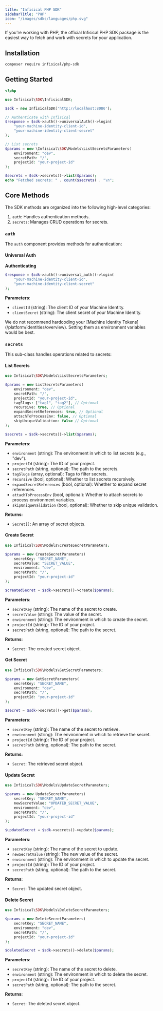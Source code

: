 ```yaml
---
title: "Infisical PHP SDK"
sidebarTitle: "PHP"
icon: "/images/sdks/languages/php.svg"
---
```


If you're working with PHP, the official Infisical PHP SDK package is the easiest way to fetch and work with secrets for your application.

## Installation

```bash
composer require infisical/php-sdk
```

## Getting Started

```php
<?php

use Infisical\SDK\InfisicalSDK;

$sdk = new InfisicalSDK('http://localhost:8080');

// Authenticate with Infisical
$response = $sdk->auth()->universalAuth()->login(
    "your-machine-identity-client-id",
    "your-machine-identity-client-secret"
);

// List secrets
$params = new \Infisical\SDK\Models\ListSecretsParameters(
    environment: "dev",
    secretPath: "/",
    projectId: "your-project-id"
);

$secrets = $sdk->secrets()->list($params);
echo "Fetched secrets: " . count($secrets) . "\n";
```

## Core Methods

The SDK methods are organized into the following high-level categories:

1. `auth`: Handles authentication methods.
2. `secrets`: Manages CRUD operations for secrets.

### `auth`

The `auth` component provides methods for authentication:

#### Universal Auth

**Authenticating**
```php
$response = $sdk->auth()->universal_auth()->login(
    "your-machine-identity-client-id",
    "your-machine-identity-client-secret"
);
```

**Parameters:**
- `clientId` (string): The client ID of your Machine Identity.
- `clientSecret` (string): The client secret of your Machine Identity.

<Warning>
  We do not recommend hardcoding your [Machine Identity Tokens](/platform/identities/overview). Setting them as environment variables would be best.
</Warning>

### `secrets`

This sub-class handles operations related to secrets:

#### List Secrets

```php
use Infisical\SDK\Models\ListSecretsParameters;

$params = new ListSecretsParameters(
    environment: "dev",
    secretPath: "/",
    projectId: "your-project-id",
    tagSlugs: ["tag1", "tag2"], // Optional
    recursive: true, // Optional
    expandSecretReferences: true, // Optional
    attachToProcessEnv: false, // Optional
    skipUniqueValidation: false // Optional
);

$secrets = $sdk->secrets()->list($params);
```

**Parameters:**
- `environment` (string): The environment in which to list secrets (e.g., "dev").
- `projectId` (string): The ID of your project.
- `secretPath` (string, optional): The path to the secrets.
- `tagSlugs` (array, optional): Tags to filter secrets.
- `recursive` (bool, optional): Whether to list secrets recursively.
- `expandSecretReferences` (bool, optional): Whether to expand secret references.
- `attachToProcessEnv` (bool, optional): Whether to attach secrets to process environment variables.
- `skipUniqueValidation` (bool, optional): Whether to skip unique validation.

**Returns:**
- `Secret[]`: An array of secret objects.

#### Create Secret

```php
use Infisical\SDK\Models\CreateSecretParameters;

$params = new CreateSecretParameters(
    secretKey: "SECRET_NAME",
    secretValue: "SECRET_VALUE",
    environment: "dev",
    secretPath: "/",
    projectId: "your-project-id"
);

$createdSecret = $sdk->secrets()->create($params);
```

**Parameters:**
- `secretKey` (string): The name of the secret to create.
- `secretValue` (string): The value of the secret.
- `environment` (string): The environment in which to create the secret.
- `projectId` (string): The ID of your project.
- `secretPath` (string, optional): The path to the secret.

**Returns:**
- `Secret`: The created secret object.

#### Get Secret

```php
use Infisical\SDK\Models\GetSecretParameters;

$params = new GetSecretParameters(
    secretKey: "SECRET_NAME",
    environment: "dev",
    secretPath: "/",
    projectId: "your-project-id"
);

$secret = $sdk->secrets()->get($params);
```

**Parameters:**
- `secretKey` (string): The name of the secret to retrieve.
- `environment` (string): The environment in which to retrieve the secret.
- `projectId` (string): The ID of your project.
- `secretPath` (string, optional): The path to the secret.

**Returns:**
- `Secret`: The retrieved secret object.

#### Update Secret

```php
use Infisical\SDK\Models\UpdateSecretParameters;

$params = new UpdateSecretParameters(
    secretKey: "SECRET_NAME",
    newSecretValue: "UPDATED_SECRET_VALUE",
    environment: "dev",
    secretPath: "/",
    projectId: "your-project-id"
);

$updatedSecret = $sdk->secrets()->update($params);
```

**Parameters:**
- `secretKey` (string): The name of the secret to update.
- `newSecretValue` (string): The new value of the secret.
- `environment` (string): The environment in which to update the secret.
- `projectId` (string): The ID of your project.
- `secretPath` (string, optional): The path to the secret.

**Returns:**
- `Secret`: The updated secret object.

#### Delete Secret

```php
use Infisical\SDK\Models\DeleteSecretParameters;

$params = new DeleteSecretParameters(
    secretKey: "SECRET_NAME",
    environment: "dev",
    secretPath: "/",
    projectId: "your-project-id"
);

$deletedSecret = $sdk->secrets()->delete($params);
```

**Parameters:**
- `secretKey` (string): The name of the secret to delete.
- `environment` (string): The environment in which to delete the secret.
- `projectId` (string): The ID of your project.
- `secretPath` (string, optional): The path to the secret.

**Returns:**
- `Secret`: The deleted secret object.